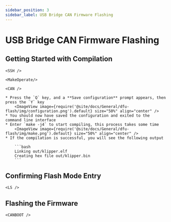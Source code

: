 ```yaml
---
sidebar_position: 3
sidebar_label: USB Bridge CAN Firmware Flashing
---
```





# USB Bridge CAN Firmware Flashing

## Getting Started with Compilation

    <SSH />

    <MakeOperate/>

    <CAN />

    * Press the `Q` key, and a **Save configuration** prompt appears, then press the `Y` key
        <ImageView image={require('@site/docs/General/dfu-flash/img/configuration.png').default} size="50%" align="center" />
    * You should now have saved the configuration and exited to the command line interface
    * Enter `make -j4` to start compiling, this process takes some time
        <ImageView image={require('@site/docs/General/dfu-flash/img/make.png').default} size="50%" align="center" />
    * If the compilation is successful, you will see the following output

        ```bash
        Linking out/klipper.elf
        Creating hex file out/klipper.bin
        ```

## Confirming Flash Mode Entry


    <LS />

## Flashing the Firmware


    <CANBOOT />
